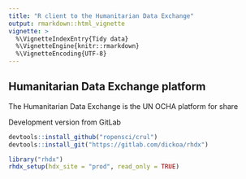 ```yaml
---
title: "R client to the Humanitarian Data Exchange"
output: rmarkdown::html_vignette
vignette: >
  %\VignetteIndexEntry{Tidy data}
  %\VignetteEngine{knitr::rmarkdown}
  %\VignetteEncoding{UTF-8}
---
```


## Humanitarian Data Exchange platform

The Humanitarian Data Exchange is the UN OCHA platform for share 

Development version from GitLab

```r
devtools::install_github("ropensci/crul")
devtools::install_git("https://gitlab.com/dickoa/rhdx")
```


```r
library("rhdx")
rhdx_setup(hdx_site = "prod", read_only = TRUE)
```

